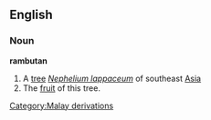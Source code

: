 ==English==
===Noun===
{{wikipedia}}
'''rambutan'''
#A [[tree]] ''[[Nephelium lappaceum]]'' of southeast [[Asia]]
#The [[fruit]] of this tree.

[[Category:Malay derivations]]